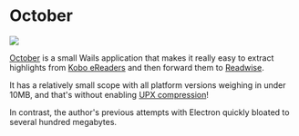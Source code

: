 # October

<p style={{ "text-align": "center" }}>
  <img src={require("@site/static/img/showcase/october.webp").default} />
  <br />
</p>

[October](https://october.utf9k.net) is a small Wails application that makes it really easy to extract highlights from [Kobo eReaders](https://en.wikipedia.org/wiki/Kobo_eReader) and then forward them to [Readwise](https://readwise.io).

It has a relatively small scope with all platform versions weighing in under 10MB, and that's without enabling [UPX compression](https://upx.github.io/)!

In contrast, the author's previous attempts with Electron quickly bloated to several hundred megabytes.
